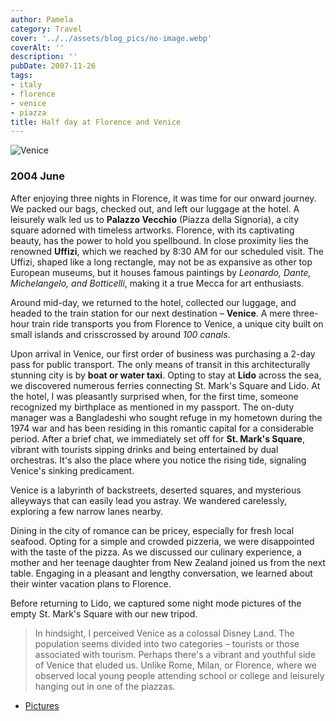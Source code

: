 ```yaml
---
author: Pamela
category: Travel
cover: '../../assets/blog_pics/no-image.webp'
coverAlt: ''
description: ''
pubDate: 2007-11-26
tags:
- italy
- florence
- venice
- piazza
title: Half day at Florence and Venice
---
```



<Image src={pic1} alt="Venice"/>

### 2004 June 

After enjoying three nights in Florence, it was time for our onward journey. We packed our bags, checked out, and left our luggage at the hotel. A leisurely walk led us to **Palazzo Vecchio** (Piazza della Signoria), a city square adorned with timeless artworks. Florence, with its captivating beauty, has the power to hold you spellbound. In close proximity lies the renowned **Uffizi**, which we reached by 8:30 AM for our scheduled visit. The Uffizi, shaped like a long rectangle, may not be as expansive as other top European museums, but it houses famous paintings by *Leonardo, Dante, Michelangelo, and Botticelli*, making it a true Mecca for art enthusiasts.

Around mid-day, we returned to the hotel, collected our luggage, and headed to the train station for our next destination – **Venice**. A mere three-hour train ride transports you from Florence to Venice, a unique city built on small islands and crisscrossed by around *100 canals*.

Upon arrival in Venice, our first order of business was purchasing a 2-day pass for public transport. The only means of transit in this architecturally stunning city is by **boat or water taxi**. Opting to stay at **Lido** across the sea, we discovered numerous ferries connecting St. Mark's Square and Lido. At the hotel, I was pleasantly surprised when, for the first time, someone recognized my birthplace as mentioned in my passport. The on-duty manager was a Bangladeshi who sought refuge in my hometown during the 1974 war and has been residing in this romantic capital for a considerable period. After a brief chat, we immediately set off for **St. Mark's Square**, vibrant with tourists sipping drinks and being entertained by dual orchestras. It's also the place where you notice the rising tide, signaling Venice's sinking predicament.

Venice is a labyrinth of backstreets, deserted squares, and mysterious alleyways that can easily lead you astray. We wandered carelessly, exploring a few narrow lanes nearby.

Dining in the city of romance can be pricey, especially for fresh local seafood. Opting for a simple and crowded pizzeria, we were disappointed with the taste of the pizza. As we discussed our culinary experience, a mother and her teenage daughter from New Zealand joined us from the next table. Engaging in a pleasant and lengthy conversation, we learned about their winter vacation plans to Florence.

Before returning to Lido, we captured some night mode pictures of the empty St. Mark's Square with our new tripod.

>In hindsight, I perceived Venice as a colossal Disney Land. The population seems divided into two categories – tourists or those associated with tourism. Perhaps there's a vibrant and youthful side of Venice that eluded us. Unlike Rome, Milan, or Florence, where we observed local young people attending school or college and leisurely hanging out in one of the piazzas.

- [Pictures](https://www.flickr.com/photos/santm/albums/72157638398556223/with/11231436533)